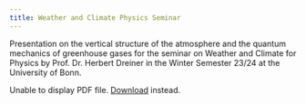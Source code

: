 ```yaml
---
title: Weather and Climate Physics Seminar
---
```


Presentation on the vertical structure of the atmosphere and the quantum mechanics of greenhouse gases for the seminar on Weather and Climate for Physics by Prof. Dr. Herbert Dreiner in the Winter Semester 23/24 at the University of Bonn.


<object data="Seminar_presentation.pdf" type="application/pdf" width="100%" height="500px">
  <p>Unable to display PDF file. <a href="Seminar_presentation.pdf">Download</a> instead.</p>
</object>

